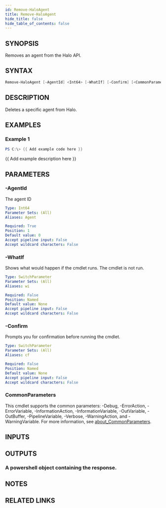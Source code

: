 ```yaml
---
id: Remove-HaloAgent
title: Remove-HaloAgent
hide_title: false
hide_table_of_contents: false
---
```


## SYNOPSIS

Removes an agent from the Halo API.

## SYNTAX

```powershell
Remove-HaloAgent [-AgentId] <Int64> [-WhatIf] [-Confirm] [<CommonParameters>]
```

## DESCRIPTION

Deletes a specific agent from Halo.

## EXAMPLES

### Example 1

```powershell
PS C:\> {{ Add example code here }}
```

{{ Add example description here }}

## PARAMETERS

### -AgentId

The agent ID

```yaml
Type: Int64
Parameter Sets: (All)
Aliases: Agent

Required: True
Position: 1
Default value: 0
Accept pipeline input: False
Accept wildcard characters: False
```

### -WhatIf

Shows what would happen if the cmdlet runs.
The cmdlet is not run.

```yaml
Type: SwitchParameter
Parameter Sets: (All)
Aliases: wi

Required: False
Position: Named
Default value: None
Accept pipeline input: False
Accept wildcard characters: False
```

### -Confirm

Prompts you for confirmation before running the cmdlet.

```yaml
Type: SwitchParameter
Parameter Sets: (All)
Aliases: cf

Required: False
Position: Named
Default value: None
Accept pipeline input: False
Accept wildcard characters: False
```

### CommonParameters

This cmdlet supports the common parameters: -Debug, -ErrorAction, -ErrorVariable, -InformationAction, -InformationVariable, -OutVariable, -OutBuffer, -PipelineVariable, -Verbose, -WarningAction, and -WarningVariable. For more information, see [about_CommonParameters](http://go.microsoft.com/fwlink/?LinkID=113216).

## INPUTS

## OUTPUTS

### A powershell object containing the response.

## NOTES

## RELATED LINKS
